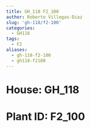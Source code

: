 ```yaml
---
title: GH_118 F2_100
author: Roberto Villegas-Diaz
slug: 'gh-118/f2-100'
categories:
  - GH118
tags:
  - F2
aliases:
  - gh-118-f2-100
  - gh118-f2100
---
```


# **House**: GH_118
# **Plant ID**: F2_100
